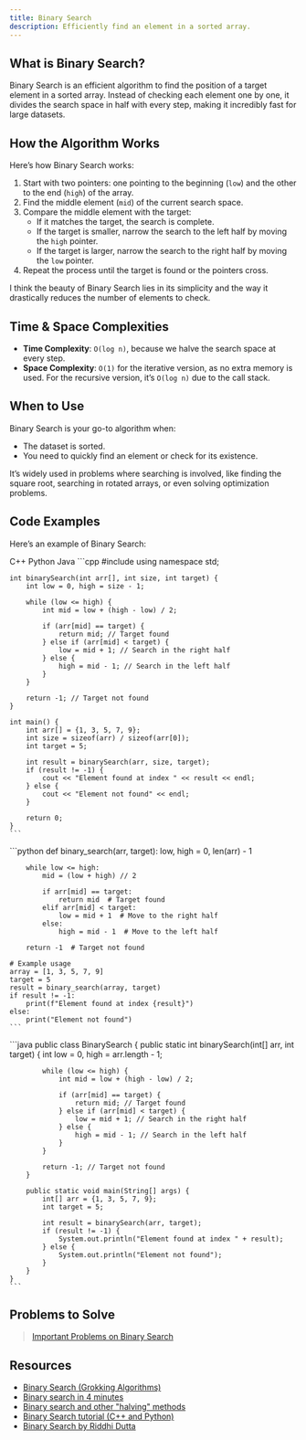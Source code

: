 ```yaml
---
title: Binary Search
description: Efficiently find an element in a sorted array.
---
```


## <HoverUnderline>What is Binary Search?</HoverUnderline>

Binary Search is an efficient algorithm to find the position of a target element in a sorted array. Instead of checking each element one by one, it divides the search space in half with every step, making it incredibly fast for large datasets.

## <HoverUnderline>How the Algorithm Works</HoverUnderline>

Here’s how Binary Search works:

1. Start with two pointers: one pointing to the beginning (`low`) and the other to the end (`high`) of the array.
2. Find the middle element (`mid`) of the current search space.
3. Compare the middle element with the target:
   - If it matches the target, the search is complete.
   - If the target is smaller, narrow the search to the left half by moving the `high` pointer.
   - If the target is larger, narrow the search to the right half by moving the `low` pointer.
4. Repeat the process until the target is found or the pointers cross.

I think the beauty of Binary Search lies in its simplicity and the way it drastically reduces the number of elements to check.

## <HoverUnderline>Time & Space Complexities</HoverUnderline>

- **Time Complexity**: `O(log n)`, because we halve the search space at every step.
- **Space Complexity**: `O(1)` for the iterative version, as no extra memory is used. For the recursive version, it’s `O(log n)` due to the call stack.

## <HoverUnderline>When to Use</HoverUnderline>

Binary Search is your go-to algorithm when:

- The dataset is sorted.
- You need to quickly find an element or check for its existence.

It’s widely used in problems where searching is involved, like finding the square root, searching in rotated arrays, or even solving optimization problems.

## <HoverUnderline>Code Examples</HoverUnderline>

Here’s an example of Binary Search:

<Tabs defaultValue="python" className="pt-5 pb-1">
  <TabsList>
    <TabsTrigger value="cpp">C++</TabsTrigger>
    <TabsTrigger value="python">Python</TabsTrigger>
    <TabsTrigger value="java">Java</TabsTrigger>
  </TabsList>

  <TabsContent value="cpp">
    ```cpp
    #include <iostream>
    using namespace std;

    int binarySearch(int arr[], int size, int target) {
        int low = 0, high = size - 1;

        while (low <= high) {
            int mid = low + (high - low) / 2;

            if (arr[mid] == target) {
                return mid; // Target found
            } else if (arr[mid] < target) {
                low = mid + 1; // Search in the right half
            } else {
                high = mid - 1; // Search in the left half
            }
        }

        return -1; // Target not found
    }

    int main() {
        int arr[] = {1, 3, 5, 7, 9};
        int size = sizeof(arr) / sizeof(arr[0]);
        int target = 5;

        int result = binarySearch(arr, size, target);
        if (result != -1) {
            cout << "Element found at index " << result << endl;
        } else {
            cout << "Element not found" << endl;
        }

        return 0;
    }
    ```
  </TabsContent>

  <TabsContent value="python">
    ```python
    def binary_search(arr, target):
        low, high = 0, len(arr) - 1

        while low <= high:
            mid = (low + high) // 2

            if arr[mid] == target:
                return mid  # Target found
            elif arr[mid] < target:
                low = mid + 1  # Move to the right half
            else:
                high = mid - 1  # Move to the left half

        return -1  # Target not found

    # Example usage
    array = [1, 3, 5, 7, 9]
    target = 5
    result = binary_search(array, target)
    if result != -1:
        print(f"Element found at index {result}")
    else:
        print("Element not found")
    ```
  </TabsContent>

  <TabsContent value="java">
    ```java
    public class BinarySearch {
        public static int binarySearch(int[] arr, int target) {
            int low = 0, high = arr.length - 1;

            while (low <= high) {
                int mid = low + (high - low) / 2;

                if (arr[mid] == target) {
                    return mid; // Target found
                } else if (arr[mid] < target) {
                    low = mid + 1; // Search in the right half
                } else {
                    high = mid - 1; // Search in the left half
                }
            }

            return -1; // Target not found
        }

        public static void main(String[] args) {
            int[] arr = {1, 3, 5, 7, 9};
            int target = 5;

            int result = binarySearch(arr, target);
            if (result != -1) {
                System.out.println("Element found at index " + result);
            } else {
                System.out.println("Element not found");
            }
        }
    }
    ```
  </TabsContent>
</Tabs>

## <HoverUnderline>Problems to Solve</HoverUnderline>

> [Important Problems on Binary Search](https://leetcode.com/problem-list/aknwo2es/)

## <HoverUnderline>Resources</HoverUnderline>

- [Binary Search (Grokking Algorithms)](https://edu.anarcho-copy.org/Algorithm/grokking-algorithms-illustrated-programmers-curious.pdf#page=22)
- [Binary search in 4 minutes](https://youtu.be/fDKIpRe8GW4?si=1LHf5FqlQ9tVwxBg)
- [Binary search and other "halving" methods](https://nor-blog.codeberg.page/posts/2021-11-07-binary-search/)
- [Binary Search tutorial (C++ and Python)](https://youtu.be/GU7DpgHINWQ?si=VDMEM6jAWCd7wQOB)
- [Binary Search by Riddhi Dutta](https://docs.google.com/document/d/1V6-bCyst7xYYiMl6mjrg802VjikoKbssvwLTuFw9G_Y/edit?tab=t.0#heading=h.qlh7ecjgd1b)
